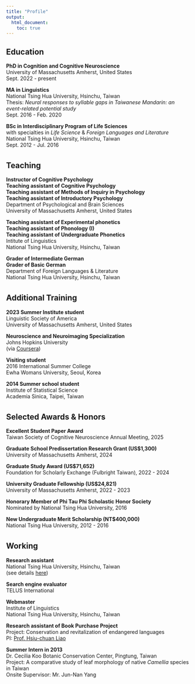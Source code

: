 ---
title: "Profile"
output:
  html_document:
    toc: true
---
## Education  
**PhD in Cognition and Cognitive Neuroscience**  
University of Massachusetts Amherst, United States  
Sept. 2022 - present  

**MA in Linguistics**  
National Tsing Hua University, Hsinchu, Taiwan  
Thesis: *Neural responses to syllable gaps in Taiwanese Mandarin: an event-related potential study*  
Sept. 2016 - Feb. 2020  

**BSc in Interdisciplinary Program of Life Sciences**  
with specialties in *Life Science* & *Foreign Languages and Literature*  
National Tsing Hua University, Hsinchu, Taiwan  
Sept. 2012 - Jul. 2016  

<div style="margin-bottom:35px;">
</div>

## Teaching 
**Instructor of Cognitive Psychology**  
**Teaching assistant of Cognitive Psychology**  
**Teaching assistant of Methods of Inquiry in Psychology**  
**Teaching assistant of Introductory Psychology**  
Department of Psychological and Brain Sciences  
University of Massachusetts Amherst, United States  

**Teaching assistant of Experimental phonetics**  
**Teaching assistant of Phonology (I)**  
**Teaching assistant of Undergraduate Phonetics**  
Intitute of Linguistics  
National Tsing Hua University, Hsinchu, Taiwan  

**Grader of Intermediate German**  
**Grader of Basic German**  
Department of Foreign Languages & Literature  
National Tsing Hua University, Hsinchu, Taiwan 

<div style="margin-bottom:35px;">
</div>

## Additional Training 
**2023 Summer Institute student**  
Linguistic Society of America  
University of Massachusetts Amherst, United States

**Neuroscience and Neuroimaging Specialization**  
Johns Hopkins University  
(via [Coursera](https://coursera.org/share/d619ef92db4ef6d85e40896bdc5ed8ec))

**Visiting student**  
2016 International Summer College  
Ewha Womans University, Seoul, Korea  
  
**2014 Summer school student**  
Institute of Statistical Science  
Academia Sinica, Taipei, Taiwan  

<div style="margin-bottom:35px;">
</div>

## Selected Awards & Honors
**Excellent Student Paper Award**  
Taiwan Society of Cognitive Neuroscience Annual Meeting, 2025  

**Graduate School Predissertation Research Grant (US$1,300)**  
University of Massachusetts Amherst, 2024

**Graduate Study Award (US$71,652)**  
Foundation for Scholarly Exchange (Fulbright Taiwan), 2022 - 2024

**University Graduate Fellowship (US$24,821)**  
University of Massachusetts Amherst, 2022 - 2023    

**Honorary Member of Phi Tau Phi Scholastic Honor Society**  
Nominated by National Tsing Hua University, 2016  

**New Undergraduate Merit Scholarship (NT$400,000)**    
National Tsing Hua University, 2012 - 2016   

<div style="margin-bottom:35px;">
</div>

## Working

**Research assistant**  
National Tsing Hua University, Hsinchu, Taiwan  
(see details [here](past.html))

**Search engine evaluator**  
TELUS International  

**Webmaster**  
Institute of Linguistics  
National Tsing Hua University, Hsinchu, Taiwan  

**Research assistant of Book Purchase Project**  
Project: Conservation and revitalization of endangered languages  
PI: [Prof. Hsiu-chuan Liao](http://ling.hss.nthu.edu.tw/faculty/hcliao/index.html)  

**Summer Intern in 2013**  
Dr. Cecilia Koo Botanic Conservation Center, Pingtung, Taiwan  
Project: A comparative study of leaf morphology of native *Camellia* species in Taiwan  
Onsite Supervisor: Mr. Jun-Nan Yang